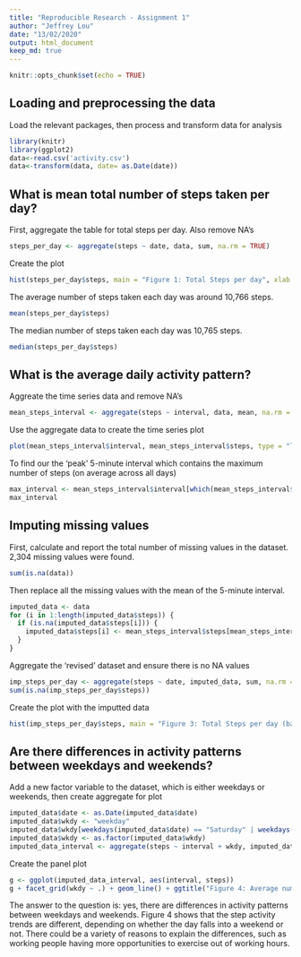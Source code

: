 ---
title: "Reproducible Research - Assignment 1"
author: "Jeffrey Lou"
date: "13/02/2020"
output: html_document
keep_md: true
---

```{r setup, include=FALSE}
knitr::opts_chunk$set(echo = TRUE)
```

## Loading and preprocessing the data

Load the relevant packages, then process and transform data for analysis

```{r}
library(knitr)
library(ggplot2)
data<-read.csv('activity.csv')
data<-transform(data, date= as.Date(date))
```

## What is mean total number of steps taken per day?

First, aggregate the table for total steps per day.  Also remove NA's

```{r}
steps_per_day <- aggregate(steps ~ date, data, sum, na.rm = TRUE)
```

Create the plot 
```{r}
hist(steps_per_day$steps, main = "Figure 1: Total Steps per day", xlab = "Steps", ylim = c(0,40), labels = TRUE)
```

The average number of steps taken each day was around 10,766 steps.
```{r}
mean(steps_per_day$steps)
```


The median number of steps taken each day was 10,765 steps.
```{r}
median(steps_per_day$steps)
```

## What is the average daily activity pattern?

Aggreate the time series data and remove NA's

```{r}
mean_steps_interval <- aggregate(steps ~ interval, data, mean, na.rm = TRUE)
```

Use the aggregate data to create the time series plot
```{r}
plot(mean_steps_interval$interval, mean_steps_interval$steps, type = "l", main = "Figure 2: Average number of steps per 5-min interval", xlab = "Interval", ylab = "Average Steps")
```

To find our the 'peak' 5-minute interval which contains the maximum number of steps (on average across all days)
```{r}
max_interval <- mean_steps_interval$interval[which(mean_steps_interval$steps == max(mean_steps_interval$steps))]
max_interval
```

## Imputing missing values

First, calculate and report the total number of missing values in the dataset. 2,304 missing values were found.

```{r}
sum(is.na(data))
```

Then replace all the missing values with the mean of the 5-minute interval.

```{r}
imputed_data <- data
for (i in 1:length(imputed_data$steps)) {
  if (is.na(imputed_data$steps[i])) {
    imputed_data$steps[i] <- mean_steps_interval$steps[mean_steps_interval$interval == imputed_data$interval[i]]
  }
}
```

Aggregate the 'revised' dataset and ensure there is no NA values

```{r}
imp_steps_per_day <- aggregate(steps ~ date, imputed_data, sum, na.rm = TRUE)
sum(is.na(imp_steps_per_day$steps))
```

Create the plot with the imputted data
```{r}
hist(imp_steps_per_day$steps, main = "Figure 3: Total Steps per day (based on imputted data)", xlab = "Steps", ylim = c(0,40), labels = TRUE)
```

## Are there differences in activity patterns between weekdays and weekends?

Add a new factor variable to the dataset, which is either weekdays or weekends, then create aggregate for plot

```{r}
imputed_data$date <- as.Date(imputed_data$date)
imputed_data$wkdy <- "weekday"
imputed_data$wkdy[weekdays(imputed_data$date) == "Saturday" | weekdays(imputed_data$date) == "Sunday"] <- "weekend"
imputed_data$wkdy <- as.factor(imputed_data$wkdy)
imputed_data_interval <- aggregate(steps ~ interval + wkdy, imputed_data, mean, na.rm = TRUE)
```

Create the panel plot

```{r}
g <- ggplot(imputed_data_interval, aes(interval, steps))
g + facet_grid(wkdy ~ .) + geom_line() + ggtitle("Figure 4: Average number of steps per 5-min interval")
```

The answer to the question is: yes, there are differences in activity patterns between weekdays and weekends.  Figure 4 shows that the step activity trends are different, depending on whether the day falls into a weekend or not.  There could be a variety of reasons to explain the differences, such as working people having more opportunities to exercise out of working hours.


